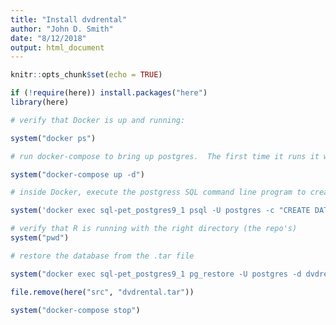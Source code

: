 ```yaml
---
title: "Install dvdrental"
author: "John D. Smith"
date: "8/12/2018"
output: html_document
---
```


```r
knitr::opts_chunk$set(echo = TRUE)
```

```r
if (!require(here)) install.packages("here")
library(here)

# verify that Docker is up and running:

system("docker ps")

# run docker-compose to bring up postgres.  The first time it runs it will take a minute to create the Postgres environment.

system("docker-compose up -d")

# inside Docker, execute the postgress SQL command line program to create the dvdrental database:

system('docker exec sql-pet_postgres9_1 psql -U postgres -c "CREATE DATABASE dvdrental;"')

# verify that R is running with the right directory (the repo's)
system("pwd")

# restore the database from the .tar file

system("docker exec sql-pet_postgres9_1 pg_restore -U postgres -d dvdrental /src/dvdrental.tar")

file.remove(here("src", "dvdrental.tar"))

system("docker-compose stop")
```

